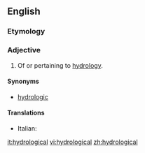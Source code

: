 ==English==

===Etymology===
{{suffix|hydrologic|al}}

===Adjective===
{{en-adj|-}}

# Of or pertaining to [[hydrology]].

====Synonyms====
* [[hydrologic]]

====Translations====
{{trans-top|pertaining to hydrology}}
* Italian: {{t+|it|idrologico}}
{{trans-mid}}
{{trans-bottom}}

[[it:hydrological]]
[[vi:hydrological]]
[[zh:hydrological]]